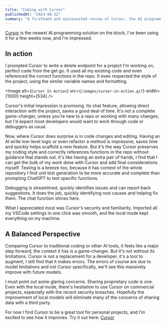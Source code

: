 ```yaml
---
title: "Coding with Cursor"
publishedAt: "2023-08-22"
summary: "A firsthand and opinionated review of Cursor, the AI programming tool."
---
```


[Cursor](https://www.cursor.so/) is the newest AI programming solution on the block, I've been using it for a few weeks now, and I'm impressed.

## In action

I prompted Cursor to write a delete endpoint for a project I'm working on, perfect code from the get go.
It used all my existing code and even referenced the correct functions in the repo.
It even respected the style of the project, using the similar variable names and formatting.

<Image
  alt={`Cursor In Action`}
  src={`/images/cursor-in-action.gif`}
  width={1000}
  height={534}
/>

Cursor's initial impression is promising. Its chat feature, allowing direct interaction with the project, saves a good deal of time.
It's not a complete game-changer, unless you're new to a repo or working with many changes, but I'd expect most developers would want to work through code or debuggers as usual.

Now, where Cursor does surprise is in code changes and editing.
Having an AI write low-level logic or even refactor a method is impressive, saves time and quickly helps scaffold a new feature.
But it's the way Cursor preserves my coding style and correctly references functions in the repo without guidance that stands out.
It's like having an extra pair of hands, I find that I can get the bulk of my work done with Cursor and add final considerations myself.
Testing is a breeze too, because it has context of the whole repository I find unit test generation to be more accurate and complete than prompting ChatGPT to test specific functions.

Debugging is streamlined, quickly identifies issues and can report back suggestions.
It does the job, quickly identifying root causes and helping fix them.
The chat function shines here.

What I appreciated most was Cursor's security and familiarity.
Imported all my VSCode settings in one click was smooth, and the local mode kept everything on my machine.

## A Balanced Perspective

Comparing Cursor to traditional coding or other AI tools, it feels like a major step forward, the context it has is a game-changer.
But it's not without its limitations. Cursor is not a replacement for a developer, it's a tool to augment, I still find that it makes errors.
The errors of course are due to model limitations and not Cursor specifically, we'll see this massively improve with future models.

I must point out some glaring concerns. Sharing proprietary code is one.
Even with the local mode, there's hesitation to use Cursor on commercial projects, especially with the recent security breaches.
Hopefully the improvement of local models will eliminate many of the concerns of sharing data with a third party.

For now I find Cursor to be a great tool for personal projects, and I'm excited to see how it improves.
Try it out here: [Cursor](https://www.cursor.so/)
